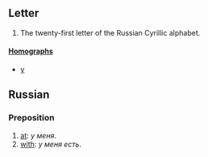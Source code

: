==Letter==

#The twenty-first letter of the Russian Cyrillic alphabet.

====[[Homograph]]s====
*[[y]]

== Russian ==
=== Preposition ===

# [[at]]: ''у меня''.
# [[with]]: ''у меня есть''.